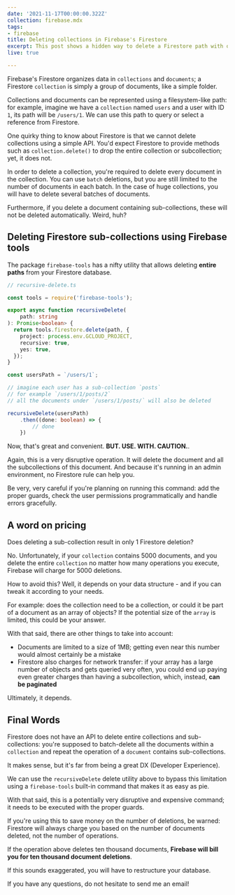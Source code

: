 ```yaml
---
date: '2021-11-17T00:00:00.322Z'
collection: firebase.mdx
tags:
- firebase
title: Deleting collections in Firebase's Firestore
excerpt: This post shows a hidden way to delete a Firestore path with one function, and the most efficient way to delete collections.
live: true

---
```


Firebase's Firestore organizes data in `collections` and `documents`; a Firestore `collection` is simply a group of documents, like a simple folder. 

Collections and documents can be represented using a filesystem-like path: for example, imagine we have a `collection` named `users` and a user with ID `1`, its path will be `/users/1`. We can use this path to query or select a reference from Firestore.

One quirky thing to know about Firestore is that we cannot delete collections using a simple API. You'd expect Firestore to provide methods such as `collection.delete()` to drop the entire collection or subcollection; yet, it does not.

In order to delete a collection, you're required to delete every document in the collection. You can use `batch` deletions, but you are still limited to the number of documents in each batch. In the case of huge collections, you will have to delete several batches of documents.

Furthermore, if you delete a document containing sub-collections, these will not be deleted automatically. Weird, huh?

## Deleting Firestore sub-collections using Firebase tools

The package `firebase-tools` has a nifty utility that allows deleting **entire paths** from your Firestore database.

```typescript
// recursive-delete.ts

const tools = require('firebase-tools');

export async function recursiveDelete(
    path: string
): Promise<boolean> {
  return tools.firestore.delete(path, {
    project: process.env.GCLOUD_PROJECT,
    recursive: true,
    yes: true,
  });
}

const usersPath = `/users/1`;

// imagine each user has a sub-collection `posts`
// for example `/users/1/posts/2`
// all the documents under `/users/1/posts/` will also be deleted

recursiveDelete(usersPath)
    .then((done: boolean) => {
        // done
    })
```

Now, that's great and convenient. **BUT. USE. WITH. CAUTION.**.

Again, this is a very disruptive operation. It will delete the document and all the subcollections of this document. And because it's running in an admin environment, no Firestore rule can help you.

Be very, very careful if you're planning on running this command: add the proper guards, check the user permissions programmatically and handle errors gracefully.

## A word on pricing

Does deleting a sub-collection result in only 1 Firestore deletion? 

No. Unfortunately, if your `collection` contains 5000 documents, and you delete the entire `collection` no matter how many operations you execute, Firebase will charge for 5000 deletions.

How to avoid this? Well, it depends on your data structure - and if you can tweak it according to your needs.

For example: does the collection need to be a collection, or could it be part of a document as an array of objects? If the potential size of the `array` is limited, this could be your answer.

With that said, there are other things to take into account:

- Documents are limited to a size of 1MB; getting even near this number would almost certainly be a mistake
- Firestore also charges for network transfer: if your array has a large number of objects and gets queried very often, you could end up paying even greater charges than having a subcollection, which, instead, **can be paginated**

Ultimately, it depends.

## Final Words

Firestore does not have an API to delete entire collections and sub-collections: you're supposed to batch-delete all the documents within a `collection` and repeat the operation of a `document` contains sub-collections. 

It makes sense, but it's far from being a great DX (Developer Experience).

We can use the `recursiveDelete` delete utility above to bypass this limitation using a `firebase-tools` built-in command that makes it as easy as pie.

With that said, this is a potentially very disruptive and expensive command; it needs to be executed with the proper guards.

If you're using this to save money on the number of deletions, be warned: Firestore will always charge you based on the number of documents deleted, not the number of operations. 

If the operation above deletes ten thousand documents, **Firebase will bill you for ten thousand document deletions**.

If this sounds exaggerated, you will have to restructure your database.

If you have any questions, do not hesitate to send me an email!